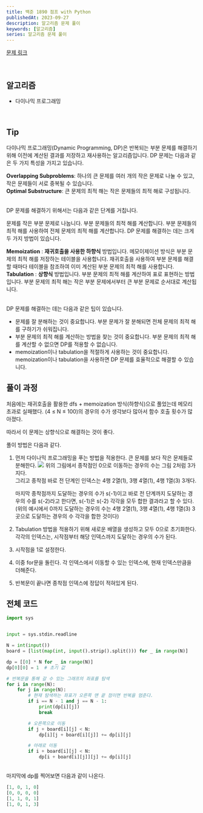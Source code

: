 ```yaml
---
title: 백준 1890 점프 with Python
publishedAt: 2023-09-27
description: 알고리즘 문제 풀이
keywords: [알고리즘]
series: 알고리즘 문제 풀이
---
```


[문제 링크](https://www.acmicpc.net/problem/1890)

<br />

## 알고리즘

>

- 다이나믹 프로그래밍

<br />

## Tip

다이나믹 프로그래밍(Dynamic Programming, DP)은 반복되는 부분 문제를 해결하기 위해 이전에 계산된 결과를 저장하고 재사용하는 알고리즘입니다. DP 문제는 다음과 같은 두 가지 특성을 가지고 있습니다.

**Overlapping Subproblems**: 하나의 큰 문제를 여러 개의 작은 문제로 나눌 수 있고, 작은 문제들이 서로 중복될 수 있습니다. <br/>
**Optimal Substructure**: 큰 문제의 최적 해는 작은 문제들의 최적 해로 구성됩니다.

<br />
DP 문제를 해결하기 위해서는 다음과 같은 단계를 거칩니다.

문제를 작은 부분 문제로 나눕니다.
부분 문제들의 최적 해를 계산합니다.
부분 문제들의 최적 해를 사용하여 전체 문제의 최적 해를 계산합니다.
DP 문제를 해결하는 데는 크게 두 가지 방법이 있습니다.

**Memoization** : **재귀호출을 사용한 하향식** 방법입니다. 메모이제이션 방식은 부분 문제의 최적 해를 저장하는 테이블을 사용합니다. 재귀호출을 사용하여 부분 문제를 해결할 때마다 테이블을 참조하여 이미 계산된 부분 문제의 최적 해를 사용합니다. <br/>
**Tabulation** : **상향식** 방법입니다. 부분 문제의 최적 해를 계산하여 표로 표현하는 방법입니다. 부분 문제의 최적 해는 작은 부분 문제에서부터 큰 부분 문제로 순서대로 계산됩니다.

<br />
DP 문제를 해결하는 데는 다음과 같은 팁이 있습니다.

- 문제를 잘 분해하는 것이 중요합니다. 부분 문제가 잘 분해되면 전체 문제의 최적 해를 구하기가 쉬워집니다.
- 부분 문제의 최적 해를 계산하는 방법을 찾는 것이 중요합니다. 부분 문제의 최적 해를 계산할 수 없으면 DP를 적용할 수 없습니다.
- memoization이나 tabulation을 적절하게 사용하는 것이 중요합니다. memoization이나 tabulation을 사용하면 DP 문제를 효율적으로 해결할 수 있습니다.

## 풀이 과정

처음에는 재귀호출을 활용한 dfs + memoization 방식(하향식)으로 풀었는데 메모리 초과로 실패했다.
(4 ≤ N ≤ 100)의 경우의 수가 생각보다 많아서 함수 호출 횟수가 많아졌다.

따라서 이 문제는 상향식으로 해결하는 것이 좋다.

풀이 방법은 다음과 같다.

1. 먼저 다이나믹 프로그래밍을 푸는 방법을 적용한다. 큰 문제를 보다 작은 문제들로 분해한다.
   ![](https://velog.velcdn.com/images/ice-prince/post/2e08bea3-abcf-446a-b367-1772f9ac6121/image.png)
   위의 그림에서 종착점인 0으로 이동하는 경우의 수는 그림 2처럼 3가지다.<br/>
   그리고 종착점 바로 전 단계인 인덱스는 4행 2열(1), 3행 4열(1), 4행 1열(3) 3개다.

   마지막 종착점까지 도달하는 경우의 수가 s(-1)이고 바로 전 단계까지 도달하는 경우의 수를 s(-2)라고 한다면, s(-1)은 s(-2) 각각을 모두 합한 결과라고 할 수 있다.
   (위의 예시에서 0까지 도달하는 경우의 수는 4행 2열(1), 3행 4열(1), 4행 1열(3) 3곳으로 도달하는 경우의 수 각각을 합한 것이다)

2. Tabulation 방법을 적용하기 위해 새로운 배열을 생성하고 모두 0으로 초기화한다. 각각의 인덱스는, 시작점부터 해당 인덱스까지 도달하는 경우의 수가 된다.
3. 시작점을 1로 설정한다.
4. 이중 for문을 돌린다. 각 인덱스에서 이동할 수 있는 인덱스에, 현재 인덱스만큼을 더해준다.
5. 반복문이 끝나면 종착점 인덱스에 정답이 적혀있게 된다.

## 전체 코드

```python
import sys


input = sys.stdin.readline

N = int(input())
board = [list(map(int, input().strip().split())) for _ in range(N)]

dp = [[0] * N for _ in range(N)]
dp[0][0] = 1  # 초기 값

# 반복문을 통해 갈 수 있는 그래프의 좌표를 탐색
for i in range(N):
    for j in range(N):
        # 현재 탐색하는 좌표가 오른쪽 맨 끝 점이면 반복을 멈춘다.
        if i == N - 1 and j == N - 1:
            print(dp[i][j])
            break

        # 오른쪽으로 이동
        if j + board[i][j] < N:
            dp[i][j + board[i][j]] += dp[i][j]

        # 아래로 이동
        if i + board[i][j] < N:
            dp[i + board[i][j]][j] += dp[i][j]
```

<br />
마지막에 dp를 찍어보면 다음과 같이 나온다.

```python
[1, 0, 1, 0]
[0, 0, 0, 0]
[1, 1, 0, 1]
[1, 0, 1, 3]
```
